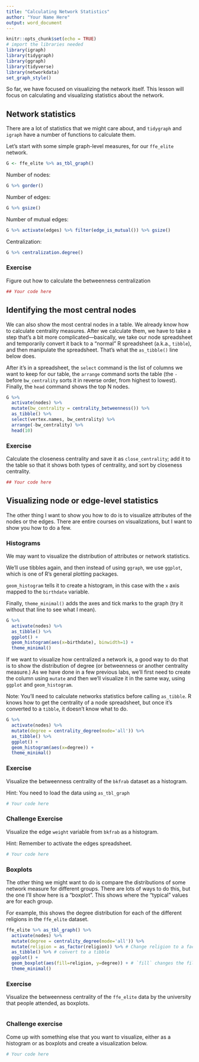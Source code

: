 ```yaml
---
title: "Calculating Network Statistics"
author: "Your Name Here"
output: word_document
---
```


```r
knitr::opts_chunk$set(echo = TRUE)
# import the libraries needed
library(igraph)
library(tidygraph)
library(ggraph)
library(tidyverse)
library(networkdata)
set_graph_style()
```

So far, we have focused on visualizing the network itself. This lesson will focus on calculating and visualizing statistics about the network.

## Network statistics

There are a lot of statistics that we might care about, and `tidygraph` and `igraph` have a number of functions to calculate them.

Let's start with some simple graph-level measures, for our `ffe_elite` network.

```r
G <- ffe_elite %>% as_tbl_graph()
```

Number of nodes:
```r
G %>% gorder()
```

Number of edges:
```r
G %>% gsize()
```

Number of mutual edges:

```r
G %>% activate(edges) %>% filter(edge_is_mutual()) %>% gsize()
```
Centralization:

```r
G %>% centralization.degree()
```

### Exercise

Figure out how to calculate the betweenness centralization

```r

## Your code here
```

## Identifying the most central nodes

We can also show the most central nodes in a table. We already know how to calculate centrality measures. After we calculate them, we have to take a step that's a bit more complicated---basically, we take our node spreadsheet and temporarily convert it back to a "normal" R spreadsheet (a.k.a., `tibble`), and then manipulate the spreadsheet. That's what the `as_tibble()` line below does.

After it's in a spreadsheet, the `select` command is the list of columns we want to keep for our table, the `arrange` command sorts the table (the `-` before `bw_centrality` sorts it in reverse order, from highest to lowest). Finally, the `head` command shows the top N nodes.

```r
G %>%
  activate(nodes) %>%
  mutate(bw_centrality = centrality_betweenness()) %>%
  as_tibble() %>%
  select(vertex.names, bw_centrality) %>%
  arrange(-bw_centrality) %>%
  head(10)

```

### Exercise

Calculate the closeness centrality and save it as `close_centrality`; add it to the table so that it shows both types of centrality, and sort by closeness centrality.

```r
## Your code here
```


## Visualizing node or edge-level statistics

The other thing I want to show you how to do is to visualize attributes of the nodes or the edges. There are entire courses on visualizations, but I want to show you how to do a few.


### Histograms

We may want to visualize the distribution of attributes or network statistics. 

We'll use tibbles again, and then instead of using `ggraph`, we use `ggplot`, which is one of R's general plotting packages.

`geom_histogram` tells it to create a histogram, in this case with the `x` axis mapped to the `birthdate` variable.

Finally, `theme_minimal()` adds the axes and tick marks to the graph (try it without that line to see what I mean).

```r
G %>%
  activate(nodes) %>%
  as_tibble() %>%
  ggplot() +
  geom_histogram(aes(x=birthdate), binwidth=1) + 
  theme_minimal()

```

If we want to visualize how centralized a network is, a good way to do that is to show the distribution of degree (or betweenness or another centrality measure.) As we have done in a few previous labs, we'll first need to create the column using `mutate` and then we'll visualize it in the same way, using `ggplot` and `geom_histogram`.

Note: You'll need to calculate networks statistics before calling `as_tibble`. R knows how to get the centrality of a node spreadsheet, but once it's converted to a `tibble`, it doesn't know what to do.

```r
G %>%
  activate(nodes) %>%
  mutate(degree = centrality_degree(mode='all')) %>% 
  as_tibble() %>%
  ggplot() +
  geom_histogram(aes(x=degree)) + 
  theme_minimal()
```

### Exercise

Visualize the betweenness centrality of the `bkfrab` dataset as a histogram.

Hint: You need to load the data using `as_tbl_graph`


```r

# Your code here 

```

### Challenge Exercise

Visualize the edge `weight` variable from `bkfrab` as a histogram.

Hint: Remember to activate the edges spreadsheet.

```r

# Your code here

```


### Boxplots

The other thing we might want to do is compare the distributions of some network measure for different groups. There are lots of ways to do this, but the one I'll show here is a "boxplot". This shows where the "typical" values are for each group.

For example, this shows the degree distribution for each of the different religions in the `ffe_elite` dataset. 

```r
ffe_elite %>% as_tbl_graph() %>%
  activate(nodes) %>%
  mutate(degree = centrality_degree(mode='all')) %>%
  mutate(religion = as_factor(religion)) %>% # Change religion to a factor
  as_tibble() %>% # convert to a tibble
  ggplot() + 
  geom_boxplot(aes(fill=religion, y=degree)) + # `fill` changes the filled in color. Try changing this to `color` instead
  theme_minimal()

```

### Exercise

Visualize the betweenness centrality of the `ffe_elite` data by the university that people attended, as boxplots.


```r

```


### Challenge exercise

Come up with something else that you want to visualize, either as a histogram or as boxplots and create a visualization below.

```r

# Your code here

```

